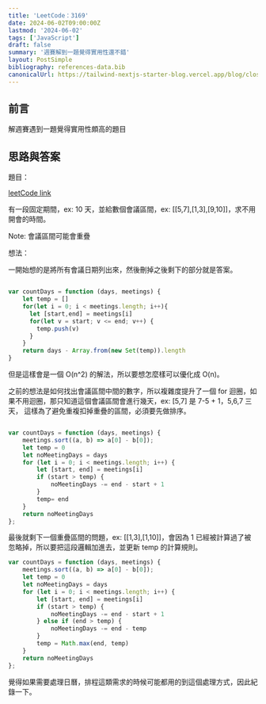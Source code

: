 ```yaml
---
title: 'LeetCode：3169'
date: 2024-06-02T09:00:00Z
lastmod: '2024-06-02'
tags: ['JavaScript']
draft: false
summary: '週賽解到一題覺得實用性還不錯'
layout: PostSimple
bibliography: references-data.bib
canonicalUrl: https://tailwind-nextjs-starter-blog.vercel.app/blog/closure/
---
```


## 前言

解週賽遇到一題覺得實用性頗高的題目

## 思路與答案

題目：

[leetCode link](https://leetcode.com/problems/count-days-without-meetings/description/)

有一段固定期間，ex: 10 天，並給數個會議區間，ex: [[5,7],[1,3],[9,10]]，求不用開會的時間。

Note: 會議區間可能會重疊

想法：

一開始想的是將所有會議日期列出來，然後刪掉之後剩下的部分就是答案。

```JavaScript

var countDays = function (days, meetings) {
    let temp = []
    for(let i = 0; i < meetings.length; i++){
      let [start,end] = meetings[i]
      for(let v = start; v <= end; v++) {
        temp.push(v)
      }
    }
    return days - Array.from(new Set(temp)).length
}

```

但是這樣會是一個 O(n^2) 的解法，所以要想怎麼樣可以優化成 O(n)。

之前的想法是如何找出會議區間中間的數字，所以複雜度提升了一個 for 迴圈，如果不用迴圈，那只知道這個會議區間會進行幾天，ex: [5,7] 是 7-5 + 1，5,6,7 三天，
這樣為了避免重複扣掉重疊的區間，必須要先做排序。

```JavaScript

var countDays = function (days, meetings) {
    meetings.sort((a, b) => a[0] - b[0]);
    let temp = 0
    let noMeetingDays = days
    for (let i = 0; i < meetings.length; i++) {
        let [start, end] = meetings[i]
        if (start > temp) {
            noMeetingDays -= end - start + 1
        }
        temp= end
    }
    return noMeetingDays
};

```

最後就剩下一個重疊區間的問題，ex: [[1,3],[1,10]]，會因為 1 已經被計算過了被忽略掉，所以要把這段邏輯加進去，並更新 temp 的計算規則。

```JavaScript
var countDays = function (days, meetings) {
    meetings.sort((a, b) => a[0] - b[0]);
    let temp = 0
    let noMeetingDays = days
    for (let i = 0; i < meetings.length; i++) {
        let [start, end] = meetings[i]
        if (start > temp) {
            noMeetingDays -= end - start + 1
        } else if (end > temp) {
            noMeetingDays -= end - temp
        }
        temp = Math.max(end, temp)
    }
    return noMeetingDays
};
```

覺得如果需要處理日曆，排程這類需求的時候可能都用的到這個處理方式，因此紀錄一下。
